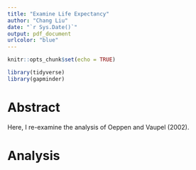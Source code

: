 ```yaml
---
title: "Examine Life Expectancy"
author: "Chang Liu"
date: "`r Sys.Date()`"
output: pdf_document
urlcolor: "blue"
---
```


```r
knitr::opts_chunk$set(echo = TRUE)
```
```r
library(tidyverse)
library(gapminder)
```

# Abstract

Here, I re-examine the analysis of Oeppen and Vaupel (2002).

# Analysis
